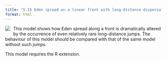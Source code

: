 ```yaml
---
title: "5.15 Eden spread on a linear front with long-distance dispersal (LDD)"
format: html
---
```


[![](5.15-edenSingleOnLineLDD.png)](5.15-edenSingleOnLineLDD-using-R.nlogo){style="float:left; margin-right:10px; margin-bottom:5px;"} This model shows how Eden spread along a front is dramatically altered by the occurrence of even relatively rare long-distance jumps. The behaviour of this model should be compared with that of the same model without such jumps.

This model requires the R extension.